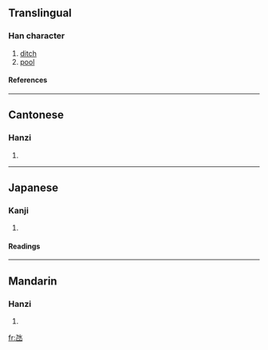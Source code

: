 ==Translingual==
===Han character===
{{Han char|rn=85|rad=水|as=01|sn=5|four=|canj=弓水 (NE), X弓水 (XNE)}}
# [[ditch]]
# [[pool]]
====References====
{{Han ref|kx=0603.051|dkj=17091|hdz=31546.060|uh=6C39|ud=27705}}

----
==Cantonese==
===Hanzi===
{{yue-hanzi|jyut=|y=tam5}}
# {{defn|Cantonese}}

----
==Japanese==
===Kanji===
{{ja-kanji|grade=|rs=水01}}
# {{defn|Japanese}} 
====Readings====
{{ja-readings|on=[[かん]] (kan)|kun=[[ためいけ]] (tameike)}}

----
==Mandarin==
===Hanzi===
{{cmn-hanzi|pin=[[dàng]] ([[dang4]])|wg=tang<sup>4</sup>}}
# {{defn|Mandarin}}

[[fr:氹]]